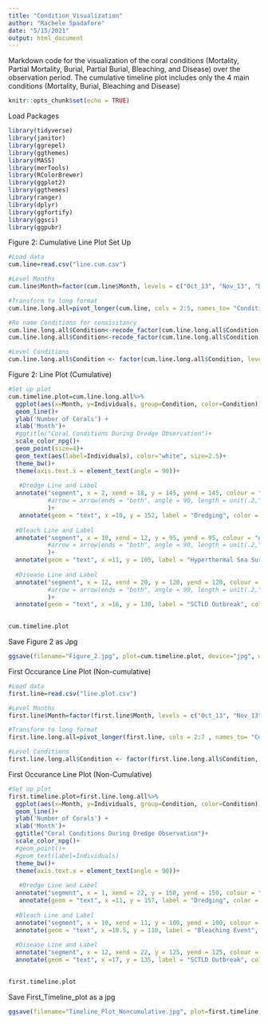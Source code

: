 ```yaml
---
title: "Condition_Visualization"
author: "Rachele Spadafore"
date: "5/15/2021"
output: html_document
---
```

Markdown code for the visualization of the coral conditions (Mortality, Partial Mortality, Burial, Partial Burial, Bleaching, and Disease) over the observation period. The cumulative timeline plot includes only the 4 main conditions (Mortality, Burial, Bleaching and Disease)

```r
knitr::opts_chunk$set(echo = TRUE)
```

Load Packages
```r
library(tidyverse)
library(janitor)
library(ggrepel)
library(ggthemes)
library(MASS)
library(merTools)
library(RColorBrewer)
library(ggplot2)
library(ggthemes)
library(ranger)
library(dplyr)
library(ggfortify)
library(ggsci)
library(ggpubr)
```

Figure 2: Cumulative Line Plot Set Up
```r
#Load data
cum.line=read.csv("line.cum.csv")

#Level Months
cum.line$Month=factor(cum.line$Month, levels = c("Oct_13", "Nov_13", "Dec_13", "Jan_14", "Feb_14", "Mar_14", "Apr_14", "May_14", "Jun_14", "Jul_14", "Aug_14", "Sep_14", "Oct_14", "Nov_14", "Dec_14", "Jan_15", "Feb_15", "Mar_15","Jun_15", "Jul_15"))

#Transform to long format
cum.line.long.all=pivot_longer(cum.line, cols = 2:5, names_to= "Condition", values_to= "Individuals")

#Re name Conditions for consisitancy
cum.line.long.all$Condition<-recode_factor(cum.line.long.all$Condition, "Buried"="Burial")
cum.line.long.all$Condition<-recode_factor(cum.line.long.all$Condition, "Bleached"="Bleaching")

#Level Conditions
cum.line.long.all$Condition <- factor(cum.line.long.all$Condition, levels = c("Mortality", "Burial", "Bleaching", "Disease"))

```

Figure 2: Line Plot (Cumulative)
```r
#Set up plot
cum.timeline.plot=cum.line.long.all%>%
  ggplot(aes(x=Month, y=Individuals, group=Condition, color=Condition))+
  geom_line()+
  ylab('Number of Corals') +
  xlab('Month')+
  #ggtitle("Coral Conditions During Dredge Observation")+
  scale_color_npg()+
  geom_point(size=4)+
  geom_text(aes(label=Individuals), color="white", size=2.5)+
  theme_bw()+
  theme(axis.text.x = element_text(angle = 90))+
 
   #Dredge Line and Label
  annotate("segment", x = 2, xend = 18, y = 145, yend = 145, colour = "gray", size=1.5,
           #arrow = arrow(ends = "both", angle = 90, length = unit(.2,"cm"))
           )+
   annotate(geom = "text", x =10, y = 152, label = "Dredging", color = "black", size=3) +
  
  #Bleach Line and Label
  annotate("segment", x = 10, xend = 12, y = 95, yend = 95, colour = "gray",size=1.5, 
           #arrow = arrow(ends = "both", angle = 90, length = unit(.2,"cm"))
           )+
  annotate(geom = "text", x =11, y = 105, label = "Hyperthermal Sea Surface Temperatures", color = "black", size= 3)+
  
  #Disease Line and Label
  annotate("segment", x = 12, xend = 20, y = 120, yend = 120, colour = "gray", size=1.5,
           #arrow = arrow(ends = "both", angle = 90, length = unit(.2,"cm"))
           )+
  annotate(geom = "text", x =16, y = 130, label = "SCTLD Outbreak", color = "black", size =3)
  

cum.timeline.plot
```

Save Figure 2 as Jpg
```r
ggsave(filename="Figure_2.jpg", plot=cum.timeline.plot, device="jpg", width = 7, height = 5)

```


First Occurance Line Plot (Non-cumulative) 
```r
#Load data
first.line=read.csv("line.plot.csv")

#Level Months
first.line$Month=factor(first.line$Month, levels = c("Oct_13", "Nov_13", "Dec_13", "Jan_14", "Feb_14", "Mar_14", "Apr_14", "May_14", "Jun_14", "Jul_14", "Aug_14", "Sep_14", "Oct_14", "Nov_14", "Dec_14", "Jan_15", "Feb_15", "Mar_15","Apr_15","May_15","Jun_15", "Jul_15"))

#Transform to long format
first.line.long.all=pivot_longer(first.line, cols = 2:7 , names_to= "Condition", values_to= "Individuals")

#Level Conditions
first.line.long.all$Condition <- factor(first.line.long.all$Condition, levels = c("Mortality", "Buried", "Bleached", "Disease", "Partial.Mortality", "Partially.Buried"))

```

First Occurance Line Plot (Non-Cumulative)
```r
#Set up plot
first.timeline.plot=first.line.long.all%>%
  ggplot(aes(x=Month, y=Individuals, group=Condition, color=Condition))+
  geom_line()+
  ylab('Number of Corals') +
  xlab('Month')+
  ggtitle("Coral Conditions During Dredge Observation")+
  scale_color_npg()+
  #geom_point()+
  #geom_text(label=Individuals)
  theme_bw()+
  theme(axis.text.x = element_text(angle = 90))+
 
   #Dredge Line and Label
  annotate("segment", x = 1, xend = 22, y = 150, yend = 150, colour = "gray", arrow = arrow(ends = "both", angle = 90, length = unit(.2,"cm")))+
   annotate(geom = "text", x =11, y = 157, label = "Dredging", color = "black", size=3) +
  
  #Bleach Line and Label
  annotate("segment", x = 10, xend = 11, y = 100, yend = 100, colour = "gray", arrow = arrow(ends = "both", angle = 90, length = unit(.2,"cm")))+
  annotate(geom = "text", x =10.5, y = 110, label = "Bleaching Event", color = "black", size= 3)+
  
  #Disease Line and Label
  annotate("segment", x = 12, xend = 22, y = 125, yend = 125, colour = "gray", arrow = arrow(ends = "both", angle = 90, length = unit(.2,"cm")))+
  annotate(geom = "text", x =17, y = 135, label = "SCTLD Outbreak", color = "black", size =3)
  

first.timeline.plot
```

Save First_Timeline_plot as a jpg
```r
ggsave(filename="Timeline_Plot_Noncumulative.jpg", plot=first.timeline.plot, device="jpg", width = 7, height = 5)
```










